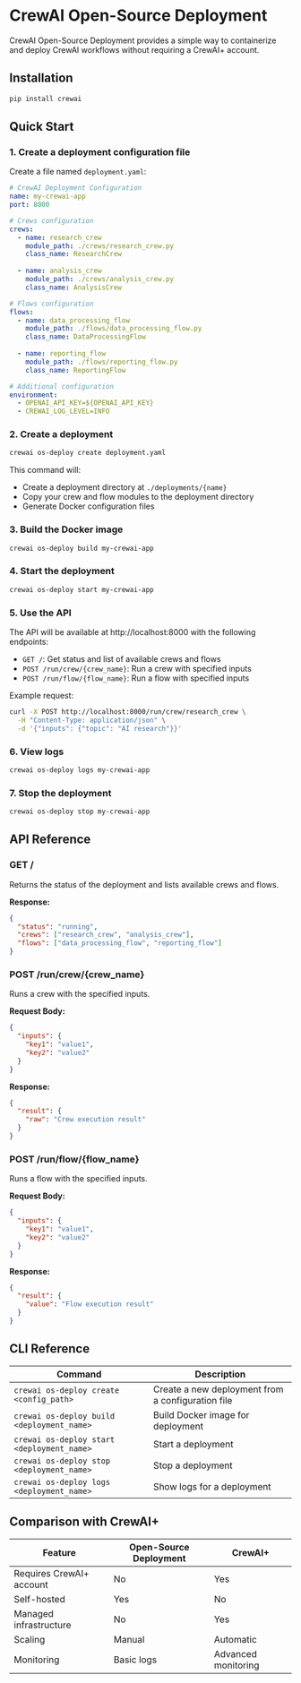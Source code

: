 # CrewAI Open-Source Deployment

CrewAI Open-Source Deployment provides a simple way to containerize and deploy CrewAI workflows without requiring a CrewAI+ account.

## Installation

```bash
pip install crewai
```

## Quick Start

### 1. Create a deployment configuration file

Create a file named `deployment.yaml`:

```yaml
# CrewAI Deployment Configuration
name: my-crewai-app
port: 8000

# Crews configuration
crews:
  - name: research_crew
    module_path: ./crews/research_crew.py
    class_name: ResearchCrew
  
  - name: analysis_crew
    module_path: ./crews/analysis_crew.py
    class_name: AnalysisCrew

# Flows configuration
flows:
  - name: data_processing_flow
    module_path: ./flows/data_processing_flow.py
    class_name: DataProcessingFlow
  
  - name: reporting_flow
    module_path: ./flows/reporting_flow.py
    class_name: ReportingFlow

# Additional configuration
environment:
  - OPENAI_API_KEY=${OPENAI_API_KEY}
  - CREWAI_LOG_LEVEL=INFO
```

### 2. Create a deployment

```bash
crewai os-deploy create deployment.yaml
```

This command will:
- Create a deployment directory at `./deployments/{name}`
- Copy your crew and flow modules to the deployment directory
- Generate Docker configuration files

### 3. Build the Docker image

```bash
crewai os-deploy build my-crewai-app
```

### 4. Start the deployment

```bash
crewai os-deploy start my-crewai-app
```

### 5. Use the API

The API will be available at http://localhost:8000 with the following endpoints:

- `GET /`: Get status and list of available crews and flows
- `POST /run/crew/{crew_name}`: Run a crew with specified inputs
- `POST /run/flow/{flow_name}`: Run a flow with specified inputs

Example request:

```bash
curl -X POST http://localhost:8000/run/crew/research_crew \
  -H "Content-Type: application/json" \
  -d '{"inputs": {"topic": "AI research"}}'
```

### 6. View logs

```bash
crewai os-deploy logs my-crewai-app
```

### 7. Stop the deployment

```bash
crewai os-deploy stop my-crewai-app
```

## API Reference

### GET /

Returns the status of the deployment and lists available crews and flows.

**Response:**
```json
{
  "status": "running",
  "crews": ["research_crew", "analysis_crew"],
  "flows": ["data_processing_flow", "reporting_flow"]
}
```

### POST /run/crew/{crew_name}

Runs a crew with the specified inputs.

**Request Body:**
```json
{
  "inputs": {
    "key1": "value1",
    "key2": "value2"
  }
}
```

**Response:**
```json
{
  "result": {
    "raw": "Crew execution result"
  }
}
```

### POST /run/flow/{flow_name}

Runs a flow with the specified inputs.

**Request Body:**
```json
{
  "inputs": {
    "key1": "value1",
    "key2": "value2"
  }
}
```

**Response:**
```json
{
  "result": {
    "value": "Flow execution result"
  }
}
```

## CLI Reference

| Command | Description |
|---------|-------------|
| `crewai os-deploy create <config_path>` | Create a new deployment from a configuration file |
| `crewai os-deploy build <deployment_name>` | Build Docker image for deployment |
| `crewai os-deploy start <deployment_name>` | Start a deployment |
| `crewai os-deploy stop <deployment_name>` | Stop a deployment |
| `crewai os-deploy logs <deployment_name>` | Show logs for a deployment |

## Comparison with CrewAI+

| Feature | Open-Source Deployment | CrewAI+ |
|---------|------------------------|---------|
| Requires CrewAI+ account | No | Yes |
| Self-hosted | Yes | No |
| Managed infrastructure | No | Yes |
| Scaling | Manual | Automatic |
| Monitoring | Basic logs | Advanced monitoring |
